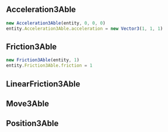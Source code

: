 
<Nav root="../" selected="ables" />

## Acceleration3Able
```typescript
new Acceleration3Able(entity, 0, 0, 0)
entity.Acceleration3Able.acceleration = new Vector3(1, 1, 1)
```

## Friction3Able
```typescript
new Friction3Able(entity, 1)
entity.Friction3Able.friction = 1
```

## LinearFriction3Able


## Move3Able

## Position3Able
